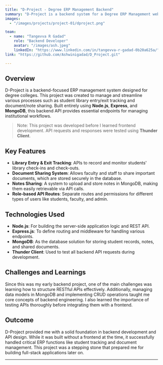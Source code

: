```yaml
---
title: "D-Project - Degree ERP Management Backend"
summary: "D-Project is a backend system for a Degree ERP Management website, built using Node.js, Express, and MongoDB. It handles core functionalities such as student tracking, document sharing, and notes management."
images:
  - "/images/projects/project-01/dproject.png"

team:
  - name: "Tangevva R Gadad"
    role: "Backend Developer"
    avatar: "/images/ash.jpeg"
    linkedIn: "https://www.linkedin.com/in/tangevva-r-gadad-0b20a625a/"
link: "https://github.com/Ashwinigadad/D_Project.git"

---
```


## Overview

D-Project is a backend-focused ERP management system designed for degree colleges. This project was created to manage and streamline various processes such as student library entry/exit tracking and document/note sharing. Built entirely using **Node.js**, **Express**, and **MongoDB**, this backend API provides essential endpoints for managing institutional workflows.

> Note: This project was developed before I learned frontend development. API requests and responses were tested using **Thunder Client**.

## Key Features

- **Library Entry & Exit Tracking**: APIs to record and monitor students' library check-ins and check-outs.
- **Document Sharing System**: Allows faculty and staff to share important documents, which are stored securely in the database.
- **Notes Sharing**: A system to upload and store notes in MongoDB, making them easily retrievable via API calls.
- **Role-based API Routes**: Separate routes and permissions for different types of users like students, faculty, and admin.

## Technologies Used

- **Node.js**: For building the server-side application logic and REST API.
- **Express.js**: To define routing and middleware for handling various endpoints.
- **MongoDB**: As the database solution for storing student records, notes, and shared documents.
- **Thunder Client**: Used to test all backend API requests during development.

## Challenges and Learnings

Since this was my early backend project, one of the main challenges was learning how to structure RESTful APIs effectively. Additionally, managing data models in MongoDB and implementing CRUD operations taught me core concepts of backend engineering. I also learned the importance of testing APIs thoroughly before integrating them with a frontend.

## Outcome

D-Project provided me with a solid foundation in backend development and API design. While it was built without a frontend at the time, it successfully handled critical ERP functions like student tracking and document management. This project was a stepping stone that prepared me for building full-stack applications later on.

---

